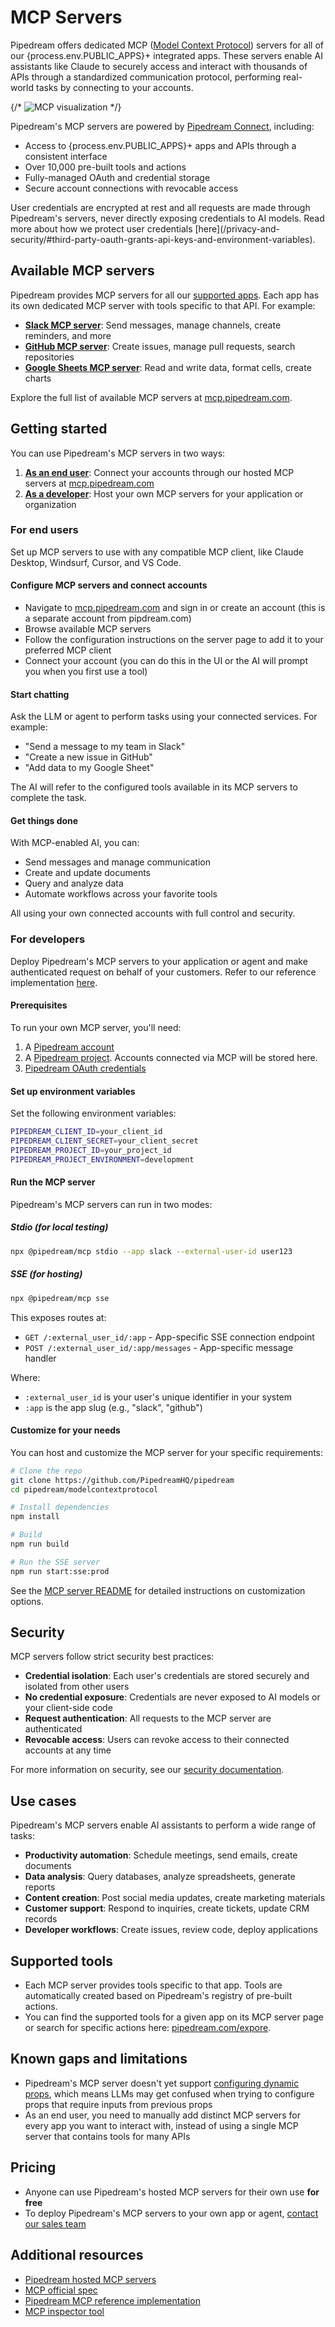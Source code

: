 
# MCP Servers

Pipedream offers dedicated MCP ([Model Context Protocol](https://modelcontextprotocol.io/)) servers for all of our {process.env.PUBLIC_APPS}+ integrated apps. These servers enable AI assistants like Claude to securely access and interact with thousands of APIs through a standardized communication protocol, performing real-world tasks by connecting to your accounts.

{/* ![MCP visualization](https://res.cloudinary.com/pipedreamin/image/upload/v1714074324/pd-mcp-illustration_y76lnt.webp) */}

Pipedream's MCP servers are powered by [Pipedream Connect](https://pipedream.com/docs/connect), including:

- Access to {process.env.PUBLIC_APPS}+ apps and APIs through a consistent interface
- Over 10,000 pre-built tools and actions
- Fully-managed OAuth and credential storage
- Secure account connections with revocable access

<Callout type="info">
User credentials are encrypted at rest and all requests are made through Pipedream's servers, never directly exposing credentials to AI models. Read more about how we protect user credentials [here](/privacy-and-security/#third-party-oauth-grants-api-keys-and-environment-variables). 
</Callout>

## Available MCP servers

Pipedream provides MCP servers for all our [supported apps](https://pipedream.com/apps). Each app has its own dedicated MCP server with tools specific to that API. For example:

- **[Slack MCP server](https://mcp.pipedream.com/app/slack)**:  Send messages, manage channels, create reminders, and more
- **[GitHub MCP server](https://mcp.pipedream.com/app/github)**:  Create issues, manage pull requests, search repositories
- **[Google Sheets MCP server](https://mcp.pipedream.com/app/google-sheets)**:  Read and write data, format cells, create charts

Explore the full list of available MCP servers at [mcp.pipedream.com](https://mcp.pipedream.com).

## Getting started

You can use Pipedream's MCP servers in two ways:

1. **[As an end user](#for-end-users)**:  Connect your accounts through our hosted MCP servers at [mcp.pipedream.com](https://mcp.pipedream.com)
2. **[As a developer](#for-developers)**:  Host your own MCP servers for your application or organization

### For end users

Set up MCP servers to use with any compatible MCP client, like Claude Desktop, Windsurf, Cursor, and VS Code.

<Steps>

#### Configure MCP servers and connect accounts

- Navigate to [mcp.pipedream.com](https://mcp.pipedream.com) and sign in or create an account (this is a separate account from pipdream.com)
- Browse available MCP servers
- Follow the configuration instructions on the server page to add it to your preferred MCP client
- Connect your account (you can do this in the UI or the AI will prompt you when you first use a tool)

#### Start chatting

Ask the LLM or agent to perform tasks using your connected services. For example:

- "Send a message to my team in Slack"
- "Create a new issue in GitHub"
- "Add data to my Google Sheet"

The AI will refer to the configured tools available in its MCP servers to complete the task.

#### Get things done

With MCP-enabled AI, you can:

- Send messages and manage communication
- Create and update documents
- Query and analyze data
- Automate workflows across your favorite tools

All using your own connected accounts with full control and security.

</Steps>

### For developers

Deploy Pipedream's MCP servers to your application or agent and make authenticated request on behalf of your customers. Refer to our reference implementation [here](https://github.com/PipedreamHQ/pipedream/blob/master/modelcontextprotocol/README.md).

<Steps>

#### Prerequisites

To run your own MCP server, you'll need:

1. A [Pipedream account](https://pipedream.com/auth/signup)
2. A [Pipedream project](/projects/#creating-projects). Accounts connected via MCP will be stored here.
3. [Pipedream OAuth credentials](/connect/managed-auth/oauth-clients/)

#### Set up environment variables

Set the following environment variables:

```bash
PIPEDREAM_CLIENT_ID=your_client_id
PIPEDREAM_CLIENT_SECRET=your_client_secret
PIPEDREAM_PROJECT_ID=your_project_id
PIPEDREAM_PROJECT_ENVIRONMENT=development
```

#### Run the MCP server

Pipedream's MCP servers can run in two modes:

##### Stdio (for local testing)

```bash
npx @pipedream/mcp stdio --app slack --external-user-id user123
```

##### SSE (for hosting)

```bash
npx @pipedream/mcp sse
```

This exposes routes at:
- `GET /:external_user_id/:app` - App-specific SSE connection endpoint
- `POST /:external_user_id/:app/messages` - App-specific message handler

Where:
- `:external_user_id` is your user's unique identifier in your system
- `:app` is the app slug (e.g., "slack", "github")

#### Customize for your needs

You can host and customize the MCP server for your specific requirements:

```bash
# Clone the repo
git clone https://github.com/PipedreamHQ/pipedream
cd pipedream/modelcontextprotocol

# Install dependencies
npm install

# Build
npm run build

# Run the SSE server
npm run start:sse:prod
```

See the [MCP server README](https://github.com/PipedreamHQ/pipedream/blob/master/modelcontextprotocol/README.md) for detailed instructions on customization options.

</Steps>

## Security

MCP servers follow strict security best practices:

- **Credential isolation**:  Each user's credentials are stored securely and isolated from other users
- **No credential exposure**:  Credentials are never exposed to AI models or your client-side code
- **Request authentication**:  All requests to the MCP server are authenticated
- **Revocable access**:  Users can revoke access to their connected accounts at any time

For more information on security, see our [security documentation](/privacy-and-security/).

## Use cases

Pipedream's MCP servers enable AI assistants to perform a wide range of tasks:

- **Productivity automation**:  Schedule meetings, send emails, create documents
- **Data analysis**:  Query databases, analyze spreadsheets, generate reports
- **Content creation**:  Post social media updates, create marketing materials
- **Customer support**:  Respond to inquiries, create tickets, update CRM records
- **Developer workflows**:  Create issues, review code, deploy applications

## Supported tools

- Each MCP server provides tools specific to that app. Tools are automatically created based on Pipedream's registry of pre-built actions.
- You can find the supported tools for a given app on its MCP server page or search for specific actions here: [pipedream.com/expore](https://pipedream.com/explore#popular-actions).

## Known gaps and limitations

- Pipedream's MCP server doesn't yet support [configuring dynamic props](/connect/components/#configure-dynamic-props), which means LLMs may get confused when trying to configure props that require inputs from previous props
- As an end user, you need to manually add distinct MCP servers for every app you want to interact with, instead of using a single MCP server that contains tools for many APIs

## Pricing

- Anyone can use Pipedream's hosted MCP servers for their own use **for free**
- To deploy Pipedream's MCP servers to your own app or agent, [contact our sales team](https://pipedream.com/pricing?plan=Enterprise)

## Additional resources

- [Pipedream hosted MCP servers](https://mcp.pipedream.com)
- [MCP official spec](https://modelcontextprotocol.io/)
- [Pipedream MCP reference implementation](https://github.com/PipedreamHQ/pipedream/tree/master/modelcontextprotocol)
- [MCP inspector tool](https://modelcontextprotocol.io/docs/tools/inspector/)